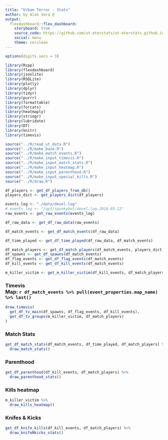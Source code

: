 ```yaml
---
title: "Urban Terror - Stats"
author: by Aloe Vera @
output: 
  flexdashboard::flex_dashboard:
    storyboard: true
    source_code: https://github.com/ut-eterstats/ut-eterstats.github.io
    social: menu
    theme: cerulean
---
```


```r
options(digits.secs = 3)

library(Rcpp)
library(flexdashboard)
library(jsonlite)
library(RSQLite)
library(plotly)
library(dplyr)
library(tidyr)
library(purrr)
library(formattable)
library(forcats)
library(heatmaply)
library(stringr)
library(lubridate)
library(DT)
library(knitr)
library(timevis)
```

```r
source("../R/read_ut_data.R")
source("../R/make_base.R")
source("../R/make_match_events.R")
source("../R/make_input_timevis.R")
source("../R/make_input_match_stats.R")
source("../R/make_input_heatmap.R")
source("../R/make_input_parenthood.R")
source("../R/make_input_special_kills.R")
source("../R/draw.R")
```

```r
df_players <- get_df_players_from_db()
players_dict <- get_players_dict(df_players)

events_log <- "./data/devel.log"
# events_log <- "/opt/spunkybot/devel.log.2018-03-12"
raw_events <- get_raw_events(events_log)
```

```r
df_raw_data <- get_df_raw_data(raw_events)

df_match_events <- get_df_match_events(df_raw_data)
```

```r
df_time_played <- get_df_time_played(df_raw_data, df_match_events)

df_match_players <- get_df_match_players(df_match_events, players_dict)
df_spawns <- get_df_spawns(df_match_events)
df_flag_events <- get_df_flag_events(df_match_events)
df_kill_events <- get_df_kill_events(df_match_events)

m_killer_victim <- get_m_killer_victim(df_kill_events, df_match_players)
```

### <strong>Timevis</strong><br/>Map: `r df_match_events %>% pull(event_properties.map_name) %>% last()`

```r
draw_timevis(
  get_df_tv_main(df_spawns, df_flag_events, df_kill_events),
  get_df_tv_groups(m_killer_victim, df_match_players)
)
```

### <strong>Match Stats</strong>

```r
get_df_match_stats(df_match_events, df_time_played, df_match_players) %>%
  draw_match_stats()
```

### <strong>Parenthood</strong>

```r
get_df_parenthood(df_kill_events, df_match_players) %>%
  draw_parenthood_stats()
```

### <strong>Kills heatmap</strong>

```r
m_killer_victim %>%
  draw_kills_heatmap()
```

### <strong>Knifes & Kicks</strong>

```r
get_df_knife_kills(df_kill_events, df_match_players) %>%
  draw_knifeNkicks_stats()
```

